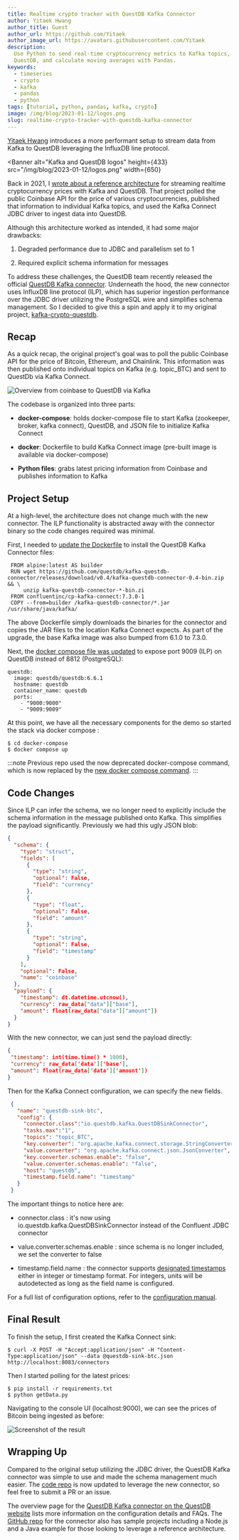 ```yaml
---
title: Realtime crypto tracker with QuestDB Kafka Connector
author: Yitaek Hwang
author_title: Guest
author_url: https://github.com/Yitaek
author_image_url: https://avatars.githubusercontent.com/Yitaek
description:
  Use Python to send real-time cryptocurrency metrics to Kafka topics, ingest to
  QuestDB, and calculate moving averages with Pandas.
keywords:
  - timeseries
  - crypto
  - kafka
  - pandas
  - python
tags: [tutorial, python, pandas, kafka, crypto]
image: /img/blog/2023-01-12/logos.png
slug: realtime-crypto-tracker-with-questdb-kafka-connector
---
```


[Yitaek Hwang](https://yitaek.medium.com/) introduces a more performant setup to
stream data from Kafka to QuestDB leveraging the InfluxDB line protocol.

<!--truncate-->


<Banner
  alt="Kafka and QuestDB logos"
  height={433}
  src="/img/blog/2023-01-12/logos.png"
  width={650}
></Banner>

Back in 2021, I
[wrote about a reference architecture](/blog/2021/02/18/realtime-crypto-tracker-with-kafka-and-questdb)
for streaming realtime cryptocurrency prices with Kafka and QuestDB. That
project polled the public Coinbase API for the price of various
cryptocurrencies, published that information to individual Kafka topics, and
used the Kafka Connect JDBC driver to ingest data into QuestDB.

Although this architecture worked as intended, it had some major drawbacks:

1. Degraded performance due to JDBC and parallelism set to 1

1. Required explicit schema information for messages

To address these challenges, the QuestDB team recently released the official
[QuestDB Kafka connector](/docs/third-party-tools/kafka/questdb-kafka/).
Underneath the hood, the new connector uses InfluxDB line protocol (ILP), which
has superior ingestion performance over the JDBC driver utilizing the PostgreSQL
wire and simplifies schema management. So I decided to give this a spin and
apply it to my original project,
[kafka-crypto-questdb](https://github.com/Yitaek/kafka-crypto-questdb).

## Recap

As a quick recap, the original project's goal was to poll the public Coinbase
API for the price of Bitcoin, Ethereum, and Chainlink. This information was then
published onto individual topics on Kafka (e.g. topic_BTC) and sent to QuestDb
via Kafka Connect.

![Overview from coinbase to QuestDB via Kafka](/img/blog/2023-01-12/overview.png)

The codebase is organized into three parts:

- **docker-compose**: holds docker-compose file to start Kafka (zookeeper,
  broker, kafka connect), QuestDB, and JSON file to initialize Kafka Connect

- **docker**: Dockerfile to build Kafka Connect image (pre-built image is
  available via docker-compose)

- **Python files**: grabs latest pricing information from Coinbase and publishes
  information to Kafka

## Project Setup

At a high-level, the architecture does not change much with the new connector.
The ILP functionality is abstracted away with the connector binary so the code
changes required was minimal.

First, I needed to
[update the Dockerfile](https://github.com/Yitaek/kafka-crypto-questdb/blob/main/docker/Dockerfile)
to install the QuestDB Kafka Connector files:

```
 FROM alpine:latest AS builder
 RUN wget https://github.com/questdb/kafka-questdb-connector/releases/download/v0.4/kafka-questdb-connector-0.4-bin.zip && \
     unzip kafka-questdb-connector-*-bin.zi
 FROM confluentinc/cp-kafka-connect:7.3.0-1
 COPY --from=builder /kafka-questdb-connector/*.jar /usr/share/java/kafka/
```

The above Dockerfile simply downloads the binaries for the connector and copies
the JAR files to the location Kafka Connect expects. As part of the upgrade, the
base Kafka image was also bumped from 6.1.0 to 7.3.0.

Next, the
[docker compose file was updated](https://github.com/Yitaek/kafka-crypto-questdb/blob/main/docker-compose/docker-compose.yml)
to expose port 9009 (ILP) on QuestDB instead of 8812 (PostgreSQL):

```
questdb:
  image: questdb/questdb:6.6.1
  hostname: questdb
  container_name: questdb
  ports:
    - "9000:9000"
    - "9009:9009"
```

At this point, we have all the necessary components for the demo so started the
stack via docker compose :

```shell
$ cd docker-compose
$ docker compose up
```

:::note
Previous repo used the now deprecated docker-compose command, which is
now replaced by the
[new docker compose command](https://docs.docker.com/compose/reference/).
:::

## Code Changes

Since ILP can infer the schema, we no longer need to explicitly include the
schema information in the message published onto Kafka. This simplifies the
payload significantly. Previously we had this ugly JSON blob:

```json
{
  "schema": {
    "type": "struct",
    "fields": [
      {
        "type": "string",
        "optional": False,
        "field": "currency"
      },
      {
        "type": "float",
        "optional": False,
        "field": "amount"
      },
      {
        "type": "string",
        "optional": False,
        "field": "timestamp"
      }
    ],
    "optional": False,
    "name": "coinbase"
  },
  "payload": {
    "timestamp": dt.datetime.utcnow(),
    "currency": raw_data["data"]["base"],
    "amount": float(raw_data["data"]["amount"])
  }
}
```

With the new connector, we can just send the payload directly:

```json
{
 "timestamp": int(time.time() * 1000),
 "currency": raw_data['data']['base'],
 "amount": float(raw_data['data']['amount'])
}
```

Then for the Kafka Connect configuration, we can specify the new fields.

```json
 {
   "name": "questdb-sink-btc",
   "config": {
     "connector.class":"io.questdb.kafka.QuestDBSinkConnector",
     "tasks.max":"1",
     "topics": "topic_BTC",
     "key.converter": "org.apache.kafka.connect.storage.StringConverter",
     "value.converter": "org.apache.kafka.connect.json.JsonConverter",
     "key.converter.schemas.enable": "false",
     "value.converter.schemas.enable": "false",
     "host": "questdb",
     "timestamp.field.name": "timestamp"
   }
 }
```

The important things to notice here are:

- connector.class : it's now using io.questdb.kafka.QuestDBSinkConnector instead
  of the Confluent JDBC connector

- value.converter.schemas.enable : since schema is no longer included, we set
  the converter to false

- timestamp.field.name : the connector supports
  [designated timestamps](/docs/concept/designated-timestamp/) either in integer
  or timestamp format. For integers, units will be autodetected as long as the
  field name is configured.

For a full list of configuration options, refer to the
[configuration manual](/docs/third-party-tools/kafka/questdb-kafka/#configuration-manual).

## Final Result

To finish the setup, I first created the Kafka Connect sink:

```shell
$ curl -X POST -H "Accept:application/json" -H "Content-Type:application/json" --data @questdb-sink-btc.json http://localhost:8083/connectors
```

Then I started polling for the latest prices:

```shell
$ pip install -r requirements.txt
$ python getData.py
```

Navigating to the console UI (localhost:9000), we can see the prices of Bitcoin
being ingested as before:

![Screenshot of the result](/img/blog/2023-01-12/bitcoin.png)

## Wrapping Up

Compared to the original setup utilizing the JDBC driver, the QuestDB Kafka
connector was simple to use and made the schema management much easier. The
[code repo](https://github.com/Yitaek/kafka-crypto-questdb) is now updated to
leverage the new connector, so feel free to submit a PR or an issue.

The overview page for the
[QuestDB Kafka connector on the QuestDB website](/docs/third-party-tools/kafka/questdb-kafka/)
lists more information on the configuration details and FAQs. The
[GitHub repo](https://github.com/questdb/kafka-questdb-connector/tree/main/kafka-questdb-connector-samples)
for the connector also has sample projects including a Node.js and a Java
example for those looking to leverage a reference architecture.
